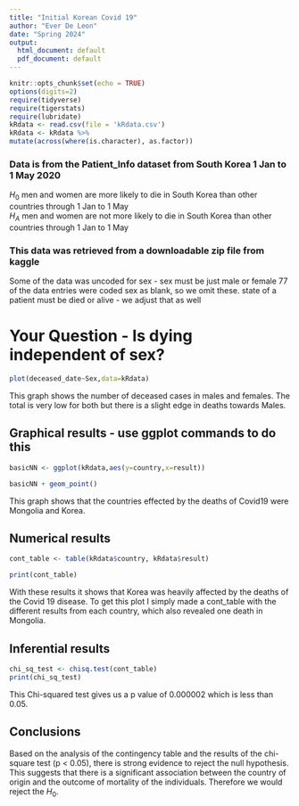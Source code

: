 ```yaml
---
title: "Initial Korean Covid 19"
author: "Ever De Leon"
date: "Spring 2024"
output:
  html_document: default
  pdf_document: default
---
```


```r
knitr::opts_chunk$set(echo = TRUE)
options(digits=2)
require(tidyverse)
require(tigerstats)
require(lubridate)
kRdata <- read.csv(file = 'kRdata.csv')
kRdata <- kRdata %>%
mutate(across(where(is.character), as.factor))

```
### Data is from the Patient_Info dataset from South Korea 1 Jan to 1 May 2020

$H_0$ men and women are more likely to die in South Korea than other countries through 1 Jan to 1 May         
$H_A$ men and women are not more likely to die in South Korea than other countries through 1 Jan to 1 May

### This data was retrieved from a downloadable zip file from kaggle

Some of the data was uncoded for sex - sex must be just male or female
77 of the data entries were coded sex  as blank, so we omit these.
state of a patient must be died or alive - we adjust that as well   
  
# Your Question - Is dying independent of sex?

```r
plot(deceased_date~Sex,data=kRdata)
```

This graph shows the number of deceased cases in males and females. The total is very low for both but there is a slight edge in deaths towards Males.


## Graphical results - use ggplot commands to do this  

```r
basicNN <- ggplot(kRdata,aes(y=country,x=result))
```
 
```r
basicNN + geom_point()
```

This graph shows that the countries effected by the deaths of Covid19 were Mongolia and Korea.
   
## Numerical results

```r
cont_table <- table(kRdata$country, kRdata$result)
```

```r
print(cont_table)
```

With these results it shows that Korea was heavily affected by the deaths of the Covid 19 disease. To get this plot I simply made a cont_table with the different results from each country, which also revealed one death in Mongolia.


## Inferential results 

```r
chi_sq_test <- chisq.test(cont_table)
print(chi_sq_test)
```

This Chi-squared test gives us a p value of 0.000002 which is less than 0.05.

## Conclusions

Based on the analysis of the contingency table and the results of the chi-square test (p < 0.05), there is strong evidence to reject the null hypothesis. This suggests that there is a significant association between the country of origin and the outcome of mortality of the individuals. Therefore we would reject the $H_0$.